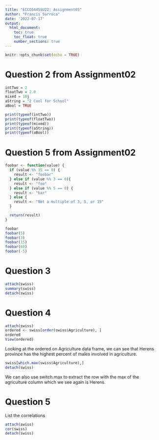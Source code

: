 ```yaml
---
title: "ECCO5445SU22: Assignment05"
author: "Francis Surroca"
date: '2022-07-17'
output: 
  html_document:
    toc: true
    toc_float: true
    number_sections: true
---
```


```r
knitr::opts_chunk$set(echo = TRUE)
```

# Question 2 from Assignment02
```r
intTwo = 2
floatTwo = 2.0
mixed = 10j
aString = "2 Cool for School"
aBool = TRUE

print(typeof(intTwo))
print(typeof(floatTwo))
print(typeof(mixed))
print(typeof(aString))
print(typeof(aBool))
```

# Question 5 from Assignment02
```r
foobar <- function(value) {
  if (value %% 15 == 0) {
    result <- "foobar"
  } else if (value %% 3 == 0){
    result <- "foo"
  } else if (value %% 5 == 0) {
    result <- "bar"
  } else {
    result <- "Not a multiple of 3, 5, or 15"
  }

  return(result)
}

foobar
foobar(5)
foobar(3)
foobar(15)
foobar(60)
foobar(-5)
```
# Question 3
```r
attach(swiss)
summary(swiss)
detach(swiss)
```
# Question 4
```r
attach(swiss)
ordered <- swiss[order(swiss$Agriculture), ]
ordered
View(ordered)
```

Looking at the ordered on Agriculture data frame, we can see that Herens province has the highest percent of males involved in agriculture.

```r
swiss[which.max(swiss$Agriculture),]
detach(swiss)
```

We can also use switch.max to extract the row with the max of the agriculture column which we see again is Herens.

# Question 5
List the correlations

```r
attach(swiss)
cor(swiss)
detach(swiss)
```